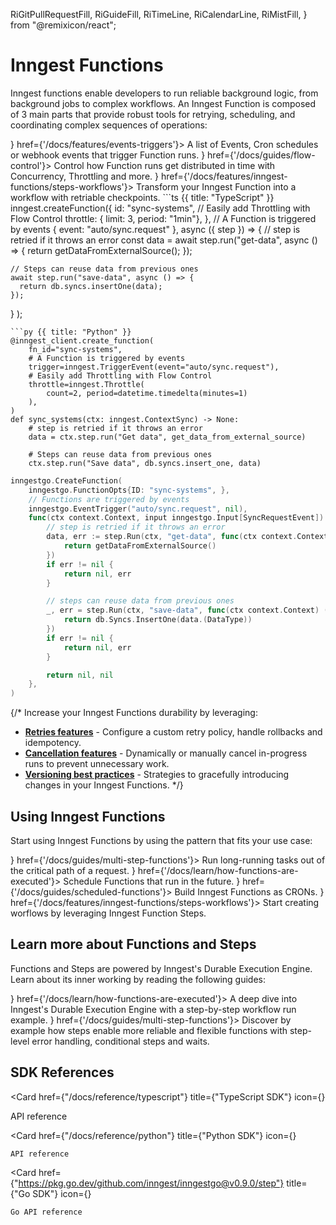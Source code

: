   RiGitPullRequestFill,
  RiGuideFill,
  RiTimeLine,
  RiCalendarLine,
  RiMistFill,
} from "@remixicon/react";

# Inngest Functions

Inngest functions enable developers to run reliable background logic, from background jobs to complex workflows.
An Inngest Function is composed of 3 main parts that provide robust tools for retrying, scheduling, and coordinating complex sequences of operations:

<CardGroup cols={3}>
  <Card title="Triggers" icon={<EventIcon className="text-basis h-4 w-4"/>} href={'/docs/features/events-triggers'}>
    A list of Events, Cron schedules or webhook events that trigger Function runs.
  </Card>
  <Card title="Flow Control" icon={<RiGitPullRequestFill className="rotate-90 text-basis h-4 w-4" />} href={'/docs/guides/flow-control'}>
    Control how Function runs get distributed in time with Concurrency, Throttling and more.
  </Card>
  <Card title="Steps" icon={<RiGuideFill className="text-basis h-4 w-4"/>} href={'/docs/features/inngest-functions/steps-workflows'}>
    Transform your Inngest Function into a workflow with retriable checkpoints.
  </Card>
</CardGroup>

<CodeGroup>
```ts {{ title: "TypeScript" }}
inngest.createFunction({
    id: "sync-systems",
    // Easily add Throttling with Flow Control
    throttle: { limit: 3, period: "1min"},
  },
  // A Function is triggered by events
  { event: "auto/sync.request" },
  async ({ step }) => {
    // step is retried if it throws an error
    const data = await step.run("get-data", async () => {
      return getDataFromExternalSource();
    });

    // Steps can reuse data from previous ones
    await step.run("save-data", async () => {
      return db.syncs.insertOne(data);
    });
  }
);
```
```py {{ title: "Python" }}
@inngest_client.create_function(
    fn_id="sync-systems",
    # A Function is triggered by events
    trigger=inngest.TriggerEvent(event="auto/sync.request"),
    # Easily add Throttling with Flow Control
    throttle=inngest.Throttle(
        count=2, period=datetime.timedelta(minutes=1)
    ),
)
def sync_systems(ctx: inngest.ContextSync) -> None:
    # step is retried if it throws an error
    data = ctx.step.run("Get data", get_data_from_external_source)

    # Steps can reuse data from previous ones
    ctx.step.run("Save data", db.syncs.insert_one, data)
```
```go {{ title: "Go" }}
inngestgo.CreateFunction(
	inngestgo.FunctionOpts{ID: "sync-systems", },
	// Functions are triggered by events
	inngestgo.EventTrigger("auto/sync.request", nil),
	func(ctx context.Context, input inngestgo.Input[SyncRequestEvent]) (any, error) {
		// step is retried if it throws an error
		data, err := step.Run(ctx, "get-data", func(ctx context.Context) (any, error) {
			return getDataFromExternalSource()
		})
		if err != nil {
			return nil, err
		}

		// steps can reuse data from previous ones
		_, err = step.Run(ctx, "save-data", func(ctx context.Context) (any, error) {
			return db.Syncs.InsertOne(data.(DataType))
		})
		if err != nil {
			return nil, err
		}

		return nil, nil
	},
)
```
</CodeGroup>


{/* 
Increase your Inngest Functions durability by leveraging:

- **[Retries features](/docs/guides/error-handling)** - Configure a custom retry policy, handle rollbacks and idempotency.
- **[Cancellation features](/docs/features/inngest-functions/cancellation)** - Dynamically or manually cancel in-progress runs to prevent unnecessary work.
- **[Versioning best practices](/docs/learn/versioning)** - Strategies to gracefully introducing changes in your Inngest Functions.
 */}

## Using Inngest Functions

Start using Inngest Functions by using the pattern that fits your use case:

<CardGroup cols={2}>
  <Card title="Background jobs" icon={<RiGuideFill className="text-basis h-4 w-4"/>} href={'/docs/guides/multi-step-functions'}>
    Run long-running tasks  out of the critical path of a request.
  </Card>
  <Card title="Delayed Functions" icon={<RiCalendarLine className="text-basis h-4 w-4"/>} href={'/docs/learn/how-functions-are-executed'}>
    Schedule Functions that run in the future.
  </Card>
  <Card title="Cron Functions" icon={<RiTimeLine className="text-basis h-4 w-4"/>} href={'/docs/guides/scheduled-functions'}>
    Build Inngest Functions as CRONs.
  </Card>
  <Card title="Workflows" icon={<RiMistFill className="text-basis h-4 w-4"/>} href={'/docs/features/inngest-functions/steps-workflows'}>
    Start creating worflows by leveraging Inngest Function Steps.
  </Card>
</CardGroup>


## Learn more about Functions and Steps

Functions and Steps are powered by Inngest's Durable Execution Engine. Learn about its inner working by reading the following guides:

<CardGroup cols={1}>
  <Card title="How Functions are executed" icon={<RiMistFill className="text-basis h-4 w-4"/>} href={'/docs/learn/how-functions-are-executed'}>
    A deep dive into Inngest's Durable Execution Engine with a step-by-step workflow run example.
  </Card>
  <Card title="Thinking in Steps" icon={<RiGuideFill className="text-basis h-4 w-4"/>} href={'/docs/guides/multi-step-functions'}>
    Discover by example how steps enable more reliable and flexible functions with step-level error handling, conditional steps and waits.
  </Card>
</CardGroup>


## SDK References


<CardGroup cols={3}>

  <Card 
    href={"/docs/reference/typescript"}
    title={"TypeScript SDK"}
    icon={<TypeScriptIcon className="text-basis"/>}
  >
  API reference
  </Card>

  <Card 
    href={"/docs/reference/python"}
    title={"Python SDK"}
    icon={<PythonIcon className="text-basis"/>}
  >
    API reference
  </Card>


  <Card 
    href={"https://pkg.go.dev/github.com/inngest/inngestgo@v0.9.0/step"}
    title={"Go SDK"}
    icon={<GoIcon className="text-basis"/>}
  >
    Go API reference
  </Card>

</CardGroup>
